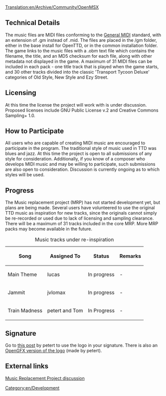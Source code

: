 [[Translation:en/Archive/Community/OpenMSX]]
== Technical Details ==

The music files are MIDI files conforming to the [http://en.wikipedia.org/wiki/General_MIDI General MIDI] standard, with an extension of .gm instead of .mid. The files are placed in the /gm folder, either in the base install for OpenTTD, or in the common installation folder. The game links to the music files with a .obm text file which contains the filename, the title, and an MD5 checksum for each file, along with other metadata not displayed in the game. A maximum of 31 MIDI files can be included in each pack - one title track that is played when the game starts, and 30 other tracks divided into the classic 'Transport Tycoon Deluxe' categories of Old Style, New Style and Ezy Street.  

== Licensing ==

At this time the license the project will work with is under discussion. Proposed licenses include GNU Public License v.2 and Creative Commons Sampling+ 1.0.  

== How to Participate ==

All users who are capable of creating MIDI music are encouraged to participate in the program. The traditional style of music used in TTD was blues and jazz. At this time the project is open to all submissions of any style for consideration. Additionally, if you know of a composer who develops MIDI music and may be willing to participate, such submissions are also open to consideration. Discussion is currently ongoing as to which styles will be used.

== Progress ==

The Music replacement project (MRP) has not started development yet, but plans are being made. Several users have volunteered to use the original TTD music as inspiration for new tracks, since the originals cannot simply be re-recorded or used due to lack of licensing and sampling clearance. There will be a maximum of 31 tracks included in the core MRP. More MRP packs may become available in the future. 

{| border="1"
|+ Music tracks under re-inspiration
|-
! Song !! Assigned To !! Status !! Remarks
|-
|Main Theme || lucas
!class="wip" | In progress || -
|-
|Jammit || jvlomax
!class="wip" | In progress || -
|-
|Train Madness|| petert and Tom
!class="WIP" | In Progress || -
|}

== Signature ==

Go to [http://www.tt-forums.net/viewtopic.php?p=843964#p843964 this post] by petert to use the logo in your signature. There is also an [http://www.tt-forums.net/viewtopic.php?p=844223#p844223 OpenGFX version of the logo] (made by petert).

== External links ==
[http://www.tt-forums.net/viewtopic.php?f=29&t=46479 Music Replacement Project discussion]

[[Category:en/Development]]